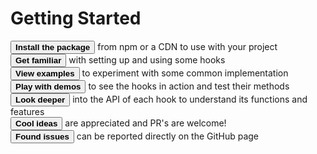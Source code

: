 

# Getting Started


<Card>
<div style={{display: 'flex', gap:10, alignItems:'center'}}>
<Button href="getting-started/installation"><b style={{fontSize: '1rem'}}>Install the package</b></Button> 
from npm or a CDN to use with your project
</div>
</Card>

<Card>
<div style={{display: 'flex', gap:10, alignItems:'center'}}>
<Button href="getting-started/usage"><b style={{fontSize: '1rem'}}>Get familiar</b></Button> 
with setting up and using some hooks
</div>
</Card>

<Card>
<div style={{display: 'flex', gap:10, alignItems:'center'}}>
<Button href="examples"><b style={{fontSize: '1rem'}}>View examples</b></Button> 
to experiment with some common implementation
</div>
</Card>

<Card>
<div style={{display: 'flex', gap:10, alignItems:'center'}}>
<Button href="hooks/useCountdown#demo"><b style={{fontSize: '1rem'}}>Play with demos</b></Button> 
to see the hooks in action and test their methods
</div>
</Card>

<Card>
<div style={{display: 'flex', gap:10, alignItems:'center'}}>
<Button href="hooks/useCountdown#api"><b style={{fontSize: '1rem'}}>Look deeper</b></Button> 
into the API of each hook to understand its functions and features
</div>
</Card>

<Card>
<div style={{display: 'flex', gap:10, alignItems:'center'}}>
<Button href="https://github.com/pratiqdev/hook-monorepo"><b style={{fontSize: '1rem'}}>Cool ideas</b></Button> 
are appreciated and PR's are welcome!
</div>
</Card>

<Card>
<div style={{display: 'flex', gap:10, alignItems:'center'}}>
<Button href="https://github.com/pratiqdev/hook-monorepo/issues"><b style={{fontSize: '1rem'}}>Found issues</b></Button> 
can be reported directly on the GitHub page
</div>
</Card>
